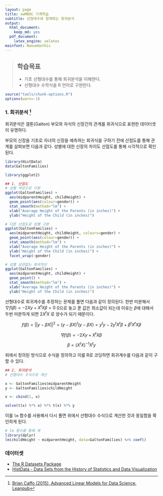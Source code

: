 ```yaml
---
layout: page
title: xwMOOC 기계학습
subtitle: 선형대수와 함께하는 회귀분석
output:
  html_document: 
    keep_md: yes
  pdf_document:
    latex_engine: xelatex
mainfont: NanumGothic
---
```

 
> ## 학습목표 {.objectives}
>
> * 기초 선형대수를 통해 회귀분석을 이해한다.
> * 선형대수 수학식을 R 언어로 구현한다.

```r
source("tools/chunk-options.R")
options(warn=-1)
```

### 1. 회귀분석 [^advanced-linear-model]

회귀분석은 갤톤(Galton) 부모와 자식의 신장간의 관계를 회귀식으로 표현한 데이터셋이 유명하다. 


[^advanced-linear-model]: [Brian Caffo (2015), Advanced Linear Models for Data Science, Leanpub](https://leanpub.com/lm)

부모의 신장을 기초로 자녀의 신장을 예측하는 회귀식을 구하기 전에 산점도를 통해 관계를 살펴보면 다음과 같다. 
성별에 대한 신장의 차이도 산점도를 통해 시각적으로 확인된다.

``` r
library(HistData)
data(GaltonFamilies)

library(ggplot2)

## 1. 산점도 
# 성별 색상으로 구분
ggplot(GaltonFamilies) +
  aes(midparentHeight, childHeight) +
  geom_point(aes(colour=gender)) +
  stat_smooth(method="lm") +
  xlab("Average Height of the Parents (in inches)") +
  ylab("Height of the Child (in inches)")

# 다른 산점도로 성별 구분
ggplot(GaltonFamilies) +
  aes(midparentHeight, childHeight, colours=gender) +
  geom_point(aes(colour=gender)) +
  stat_smooth(method="lm") +
  xlab("Average Height of the Parents (in inches)") +
  ylab("Height of the Child (in inches)") +
  facet_wrap(~gender)

# 성별 상관없는 회귀직선
ggplot(GaltonFamilies) +
  aes(midparentHeight, childHeight) +
  geom_point() +
  stat_smooth(method="lm") +
  xlab("Average Height of the Parents (in inches)") +
  ylab("Height of the Child (in inches)")
```

선형대수로 회귀계수를 추정하는 문제를 풀면 다음과 같이 정의된다.
한번 미분해서 $\nabla f(\beta ) = -2Xy + X^t X \beta =0$ 
0으로 놓고 푼 값은 최소값이 되는데 이유는 $\beta$에 대해서 두번 미분하게 되면 $2 X^t X$ 로 양수가 되기 때문이다.

$$f(\beta ) = ||y - \beta X ||^2 = (y - \beta X)^t (y - \beta X) = y^t y - 2 y^t X^t \beta + \beta^t X^t X \beta$$

$$\nabla f(\beta ) = -2Xy + X^t X \beta$$

$$\beta = (X^t X)^{-1} X^t y $$

위에서 정의된 방식으로 수식을 정의하고 이를 R로 코딩하면 회귀계수를 다음과 같이 구할 수 있다.

``` r
## 2. 회귀분석
# 선형대수 수식으로 계산

x <- GaltonFamilies$midparentHeight
y <- GaltonFamilies$childHeight

x <- cbind(1, x)

solve(t(x) %*% x) %*% t(x) %*% y
```

이를 `lm` 함수를 사용해서 다시 풀면 위에서 선형대수 수식으로 계산한 것과 동일함을 확인하게 된다.

``` r
# lm 함수를 통해 계
library(dplyr)
lm(childHeight ~ midparentHeight, data=GaltonFamilies) %>% coef()
```


### 데이터셋

* [The R Datasets Package](http://stat.ethz.ch/R-manual/R-patched/library/datasets/html/00Index.html)
* [HistData - Data Sets from the History of Statistics and Data Visualization](https://cran.r-project.org/web/packages/HistData/)